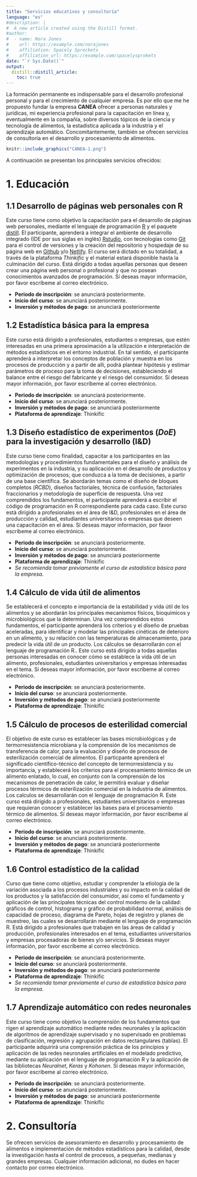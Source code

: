 ```yaml
---
title: "Servicios educativos y consultoría"
language: "es"
#description: |
#  A new article created using the Distill format.
#author:
#  - name: Nora Jones 
#    url: https://example.com/norajones
#    affiliation: Spacely Sprockets
#    affiliation_url: https://example.com/spacelysprokets
date: "`r Sys.Date()`"
output: 
  distill::distill_article:
    toc: true
---
```



La formación permanente es indispensable para el desarrollo profesional personal y para el crecimiento de cualquier empresa. Es por ello que me he propuesto fundar la empresa **CANEA** ofrecer a personas naturales y jurídicas, mi experiencia profesional para la capacitación en línea y, eventualmente en la compañía, sobre diversos tópicos de la ciencia y tecnología de alimentos, la estadística aplicada a la industria y el aprendizaje automático. Concomitantemente, también se ofrecen servicios de consultoría en el desarrollo y procesamiento de alimentos.

```r
knitr::include_graphics("CANEA-1.png")
```

A continuación se presentan los principales servicios ofrecidos:


# 1. Educación 

## **1.1** Desarrollo de páginas web personales con R

Este curso tiene como objetivo la capacitación para el desarrollo de páginas web personales, mediante el lenguaje de programación [R](https://www.r-project.org/) y el paquete [distill](https://cran.r-project.org/web/packages/distill/index.html). El participante, aprenderá a integrar el ambiente de desarrollo integrado (IDE por sus siglas en inglés) [Rstudio](https://posit.co/download/rstudio-desktop/), con tecnologías como [Git](https://git-scm.com/) para el control de versiones y la creación del repositorio y hospedaje de su página web en [Github](https://github.com/) y/o [Netlify](https://www.netlify.com/). El curso será dictado en su totalidad, a través de la plataforma *Thinkific* y el material estará disponible hasta la culminación del curso. Está dirigido a todas aquellas personas que deseen crear una página web personal o profesional y que no posean conocimientos avanzados de programación. Sí deseas mayor información, por favor escríbeme al correo electrónico.

* **Periodo de inscripción**: se anunciará posteriormente.
* **Inicio del curso**: se anunciará posteriormente.
* **Inversión y métodos de pago**: se anunciará posteriormente

## **1.2** Estadística básica para la empresa

Este curso está dirigido a profesionales, estudiantes o empresas, que estén interesadas en una primera aproximación a la utilización e interpretación de métodos estadísticos en el entorno industrial. En tal sentido, el participante aprenderá a interpretar los conceptos de población y muestra en los procesos de producción y a partir de allí, podrá plantear hipótesis y estimar parámetros de proceso para la toma de decisiones, estableciendo el balance entre el riesgo del fabricante y el riesgo del consumidor. Sí deseas mayor información, por favor escríbeme al correo electrónico.

* **Periodo de inscripción**: se anunciará posteriormente.
* **Inicio del curso**: se anunciará posteriormente.
* **Inversión y métodos de pago**: se anunciará posteriormente
* **Plataforma de aprendizaje**: Thinkific

## **1.3** Diseño estadístico de experimentos (*DoE*) para la investigación y desarrollo (I&D)

Este curso tiene como finalidad, capacitar a los participantes en las metodologías y procedimientos fundamentales para el diseño y análisis de experimentos en la industria, y su aplicación en el desarrollo de productos y optimización de procesos; que conduzca a la toma de decisiones, a partir de una base científica. Se abordarán temas como el diseño de bloques completos (*RCBD*), diseños factoriales, técnica de confusión, factoriales fraccionarios y metodología de superficie de respuesta. Una vez comprendidos los fundamentos, el participante aprenderá a escribir el código de programación en R correspondiente para cada caso. Este curso está dirigido a profesionales en el área de I&D, profesionales en el área de producción y calidad, estudiantes universitarios o empresas que deseen una capacitación en el área. Sí deseas mayor información, por favor escríbeme al correo electrónico.

* **Periodo de inscripción**: se anunciará posteriormente.
* **Inicio del curso**: se anunciará posteriormente.
* **Inversión y métodos de pago**: se anunciará posteriormente
* **Plataforma de aprendizaje**: Thinkific
* *Se recomienda tomar previamente el curso de estadística básica para la empresa*.

## **1.4** Cálculo de vida útil de alimentos

Se establecerá el concepto e importancia de la estabilidad y vida útil de los alimentos y se abordarán los principales mecanismos físicos, bioquímicos y microbiológicos que la determinan. Una vez comprendidos estos fundamentos, el participante aprenderá los criterios y el diseño de pruebas aceleradas, para identificar y modelar las principales cinéticas de deterioro en un alimento, y su relación con las temperaturas de almacenamiento, para predecir la vida útil de un producto. Los cálculos se desarrollarán con el lenguaje de programación R.. Este curso está dirigido a todas aquellas personas interesadas en conocer cómo se establece la vida útil de un alimento, profesionales, estudiantes universitarios y empresas interesadas en el tema. Sí deseas mayor información, por favor escríbeme al correo electrónico.

* **Periodo de inscripción**: se anunciará posteriormente.
* **Inicio del curso**: se anunciará posteriormente.
* **Inversión y métodos de pago**: se anunciará posteriormente
* **Plataforma de aprendizaje**: Thinkific

## **1.5** Cálculo de procesos de esterilidad comercial

El objetivo de este curso es establecer las bases microbiológicas y de termorresistencia microbiana y la comprensión de los mecanismos de transferencia de calor, para la evaluación y diseño de procesos de esterilización comercial de alimentos. El particpante aprenderá el significado científico-técnico del concepto de termorresistencia y su importancia, y establecerá los criterios para el procesamiento térmico de un alimento enlatado, lo cual, en conjunto con la comprensión de los mecanismos de penetración de calor, le permitirá evaluar y diseñar procesos térmicos de esterilización comercial en la industria de alimentos. Los calculos se desarrollarán con el lenguaje de programación R. Este curso está dirigido a profesionales, estudiantes universitarios o empresas que requieran conocer y establecer las bases para el procesamiento térmico de alimentos. Sí deseas mayor información, por favor escríbeme al correo electrónico.

* **Periodo de inscripción**: se anunciará posteriormente.
* **Inicio del curso**: se anunciará posteriormente.
* **Inversión y métodos de pago**: se anunciará posteriormente
* **Plataforma de aprendizaje**: Thinkific

## **1.6** Control estadístico de la calidad

Curso que tiene como objetivo, estudiar y comprender la etiología de la variación asociada a los procesos industriales y su impacto en la calidad de los productos y la satisfacción del consumidor, así como el fundamento y aplicación de las principales técnicas del control moderno de la calidad: gráficos de control, histograma y gráfico de probabilidad normal, análisis de capacidad de proceso, diagrama de Pareto, hojas de registro y planes de muestreo, las cuales se desarrollarán mediante el lenguaje de programación R. Está dirigido a profesionales que trabajen en las áreas de calidad y producción, profesionales interesados en el tema, estudiantes universitarios y empresas procesadoras de bienes y/o servicios. Sí deseas mayor información, por favor escríbeme al correo electrónico.

* **Periodo de inscripción**: se anunciará posteriormente.
* **Inicio del curso**: se anunciará posteriormente.
* **Inversión y métodos de pago**: se anunciará posteriormente
* **Plataforma de aprendizaje**: Thinkific
* *Se recomienda tomar previamente el curso de estadística básica para la empresa*.

## **1.7** Aprendizaje automático con redes neuronales

Este curso tiene como objetivo la comprensión de los fundamentos que rigen el aprendizaje automático mediante redes neuronales y la aplicación de algoritmos de aprendizaje supervisado y no supervisado en problemas de clasificación, regresión y agrupación en datos rectangulares (tablas). El participante adquirirá una comprensión práctica de los principios y aplicación de las redes neuronales artificiales en el modelado predictivo, mediante su aplicación en el lenguaje de programación R y la aplicación de las bibliotecas *Neuralnet*, *Keras* y *Kohonen*. Sí deseas mayor información, por favor escríbeme al correo electrónico.

* **Periodo de inscripción**: se anunciará posteriormente.
* **Inicio del curso**: se anunciará posteriormente.
* **Inversión y métodos de pago**: se anunciará posteriormente
* **Plataforma de aprendizaje**: Thinkific

# 2. Consultoría

Se ofrecen servicios de asesoramiento en desarrollo y procesamiento de alimentos e implementación de métodos estadísticos para la calidad, desde la investigación hasta el control de procesos, a pequeñas, medianas y grandes empresas. Cualquier información adicional, no dudes en hacer contacto por correo electrónico.












